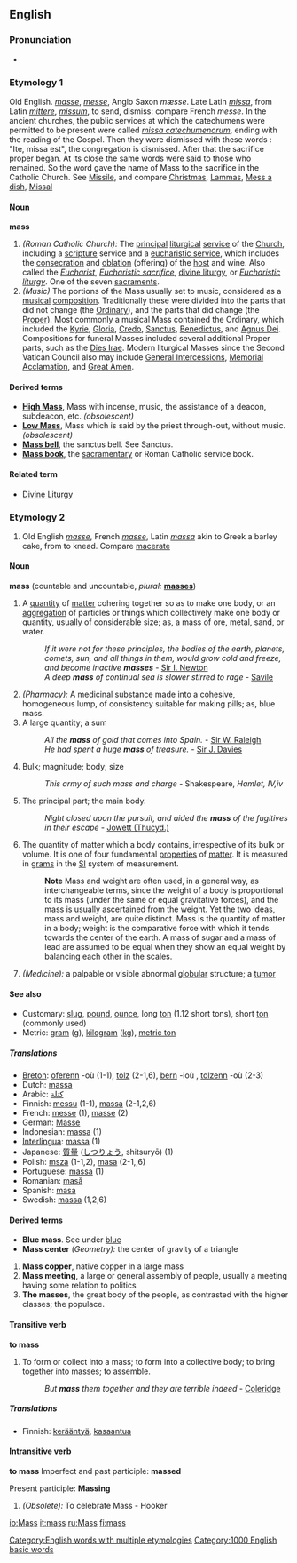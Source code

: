 ==English==
{{rfc}}
===Pronunciation===
*{{audio|en-us-mass.ogg|Audio (US)}}

===Etymology 1===
Old English. ''[[masse]]'', ''[[messe]]'', Anglo Saxon ''mæsse''. Late Latin ''[[missa]]'', from Latin ''[[mittere]]'', ''[[missum]]'', to send, dismiss: compare French ''messe''. 
In the ancient churches, the public services at which the catechumens were permitted to be present were called ''[[missa catechumenorum]]'', ending with the reading of the Gospel. Then they were dismissed with these words : "Ite, missa est", the congregation is dismissed. After that the sacrifice proper began. At its close the same words were said to those who remained. So the word gave the name of Mass to the sacrifice in the Catholic Church. See [[Missile]], and compare [[Christmas]], [[Lammas]], [[Mess a dish]], [[Missal]]

====Noun====
'''mass'''
# ''(Roman Catholic Church):'' The [[principal]] [[liturgical]] [[service]] of the [[Church]], including a [[scripture]] service and a [[eucharistic service]], which includes the [[consecration]] and [[oblation]] (offering) of the [[host]] and wine.  Also called the ''[[Eucharist]]'', ''[[Eucharistic sacrifice]]'', [[divine liturgy]], or ''[[Eucharistic]] [[liturgy]]''. One of the seven [[sacrament]]s.
# ''(Music)'' The portions of the Mass usually set to music, considered as a [[musical]] [[composition]].  Traditionally these were divided into the parts that did not change (the [[Ordinary]]), and the parts that did change (the [[Proper]]).  Most commonly a musical Mass contained the Ordinary, which included the [[Kyrie]], [[Gloria]], [[Credo]], [[Sanctus]], [[Benedictus]], and [[Agnus Dei]].  Compositions for funeral Masses included several additional Proper parts, such as the [[Dies Irae]].  Modern liturgical Masses since the Second Vatican Council also may include [[General Intercessions]], [[Memorial Acclamation]], and [[Great Amen]].

====Derived terms====
*'''[[High Mass]]''', Mass with incense, music, the assistance of a deacon, subdeacon, etc.  ''(obsolescent)''
*'''[[Low Mass]]''', Mass which is said by the priest through-out, without music.  ''(obsolescent)''
*'''[[Mass bell]]''', the sanctus bell. See Sanctus.
*'''[[Mass book]]''', the [[sacramentary]] or Roman Catholic service book.

====Related term====
*[[Divine Liturgy]]

===Etymology 2===
#Old English ''[[masse]]'', French ''[[masse]]'', Latin ''[[massa]]'' akin to Greek a barley cake, from to knead. Compare [[macerate]]

====Noun====
'''mass'''  (countable and uncountable, ''plural:'' '''[[masses]]''')
# A [[quantity]] of [[matter]] cohering together so as to make one body, or an [[aggregation]] of particles or things which collectively make one body or quantity, usually of considerable size; as, a mass of ore, metal, sand, or water.
#:''If it were not for these principles, the bodies of the earth, planets, comets, sun, and all things in them, would grow cold and freeze, and become inactive '''masses''''' - [[Sir I. Newton]]
#:''A deep '''mass''' of continual sea is slower stirred to rage'' - [[Savile]]
# ''(Pharmacy):'' A medicinal substance made into a cohesive, homogeneous lump, of consistency suitable for making pills; as, blue mass.
# A large quantity; a sum
#:''All the '''mass''' of gold that comes into Spain.'' - [[Sir W. Raleigh]]
#:''He had spent a huge '''mass''' of treasure.'' - [[Sir J. Davies]]
# Bulk; magnitude; body; size
#:''This army of such mass and charge'' - Shakespeare, ''Hamlet, IV,iv''
# The principal part; the main body.
#:''Night closed upon the pursuit, and aided the '''mass''' of the fugitives in their escape'' -  [[Jowett (Thucyd.)]]
# {{Physics}} The quantity of matter which a body contains, irrespective of its bulk or volume.  It is one of four fundamental [[property|properties]] of [[matter]]. It is measured in [[gram]]s in the [[SI]] system of measurement.    
#:'''Note''' Mass and weight are often used, in a general way, as interchangeable terms, since the weight of a body is proportional to its mass (under the same or equal gravitative forces), and the mass is usually ascertained from the weight. Yet the two ideas, mass and weight, are quite distinct. Mass is the quantity of matter in a body; weight is the comparative force with which it tends towards the center of the earth. A mass of sugar and a mass of lead are assumed to be equal when they show an equal weight by balancing each other in the scales.
# ''(Medicine):'' a palpable or visible abnormal [[globular]] structure; a [[tumor]]

====See also====
*Customary: [[slug]], [[pound]], [[ounce]], long [[ton]] (1.12 short tons), short [[ton]] (commonly used)
*Metric: [[gram]] (g), [[kilogram]] ([[kg]]), [[metric ton]]

=====Translations=====
*[[Breton]]: [[oferenn]] {{f}} -où (1-1), [[tolz]] {{m}} (2-1,6), [[bern]] {{m}} -ioù {{p}}, [[tolzenn]] {{f}} -où {{p}} (2-3)
*Dutch: [[massa]] {{f}}
*Arabic: [[كتلة]]
*Finnish: [[messu]] (1-1), [[massa]] (2-1,2,6)
*French: [[messe]] {{f}} (1), [[masse]] {{f}} (2)
*German: [[Masse]] {{f}}
*Indonesian: [[massa]] (1)
*[[Interlingua]]: [[massa]] (1)
*Japanese: [[質量]] ([[しつりょう]], shitsuryō) (1)
*Polish: [[msza]] {{f}} (1-1,2), [[masa]] {{f}} (2-1,,6)
*Portuguese: [[massa]] {{f}} (1)
*Romanian: [[masă]] {{f}}
*Spanish: [[masa]] {{f}}
*Swedish: [[massa]] (1,2,6)

====Derived terms====
*'''Blue mass'''. See under [[blue]]
*'''Mass center''' ''(Geometry):'' the center of gravity of a triangle
#'''Mass copper''', native copper in a large mass
#'''Mass meeting''', a large or general assembly of people, usually a meeting having some relation to politics
#'''The masses''', the great body of the people, as contrasted with the higher classes; the populace.

====Transitive verb====
'''to mass'''
# To form or collect into a mass; to form into a collective body; to bring together into masses; to assemble.
#:''But '''mass''' them together and they are terrible indeed'' - [[Coleridge]]

=====Translations=====
*Finnish: [[kerääntyä]], [[kasaantua]]

====Intransitive verb====
'''to mass'''
Imperfect and past participle: '''massed'''

Present participle: '''Massing'''
# ''(Obsolete):'' To celebrate Mass - Hooker

[[Category:English words with multiple etymologies]]
[[Category:1000 English basic words]]

[[io:Mass]]
[[it:mass]]
[[ru:Mass]]
[[fi:mass]]